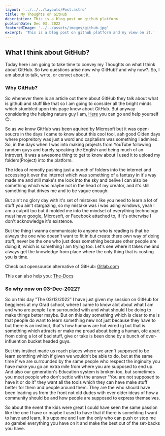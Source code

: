 ```yaml
---
layout: '../../../layouts/Post.astro'
title: My Thoughts on GitHub
description: This is a blog post on github platform
publishDate: Dec 03, 2022
featuredImage: '../../assets/images/github.jpg'
excerpt: 'This is a blog post on github platform and my view on it.'
---
```


## What I think about GitHub?

Today here i am going to take time to convey my Thoughts on what I think about GitHub. So two questions arise now why GitHub? and why now?..So, I am about to talk, write, or convet about it.

### Why GitHub?
So whenever there is an article out there about GitHub they talk about what is github and stuff like that so I am going to consider all the bright minds which stumbled upon this page know about GitHub. But anyway considering the helping nature guy I am, [Here](https://docs.github.com/en) you can go and help yourself 😉.

So as we know GitHub was been aquired by Microsoft but it was open-soucre in the days I came to know about this cool tool, aah good Olden days where propreitory was just a word and capitalism was something I admired. So, in the days when I was into making projects from YouTube following random guys and barely speaking the English and being much of an introvert, it was a awesome thing to get to know about I used it to upload my folders(Project) into the platform.

The idea of remotly pushing just a bunch of folders into the internet and accessing it over the internet which was something of a fantasy in it's way made me and still make's me look into the sky and belive I can also be something which was maybe not in the head of my creator, and it's still something that drives me and to be vague enough.


But ain't no glory day with it's set of mistakes like you need to learn a lot of stuff you ain't stargazing, so my mistake was i was using windows, yeah I am a culprit too but it molded me into the mindset of everything technology must have google, Microsoft, or Facebook attached to, if it's otherwise I don't acknowledge it's existence.

But the thing i wanna communicate to anyone who is reading is that be always the one who doesn't want to fit in but create there own way of doing stuff, never be the one who just does something because other people are doing it, which is something I am trying too. Let's see where it takes me and always get the knowledge from place where the only thing that is costing you is time.

Check out opensource alternative of GitHub: [Gitlab.com](https://gitlab.com/)

This can also help you: [The-Docs](https://docs.gitlab.com/)

### So why now on 03-Dec-2022?

So on this day "The 03/12/2022" I have just given my session on GitHub for begginers at my Grad school, where I came to know alot about what I am and who are people I am surrounded with and what should I be doing to make things better maybe. But on this day something which is clear to me is that people do want to learn something new not just because they have to but there is an instinct, that's how humans are hot wired ig but that is something which attracts or make me proud about being a human, ofc apart from doing a lot of bad stuff, give or take is been done by a bunch of over-influention bucket headed guys.

But this instinct made us reach places where we aren't supposed to be learn somthing which if given we wouldn't be able to do, but at the same time if we are surrounded by the same people who respect the inginuity you have make you go an extra mile from where you are supposed to end up. And also our generation's Education system is broken too, but sometimes you meet people who don't settle with the answer "You are not supposed to have it or do it" they want all the tools which they can have make stuff better for them and people around them. They are the who should have been leading us from the front not old dudes with ever older ideas of how a community should be and how people are supposed to express themselves.

So about the event the kids were great I could have seen the same passion like the one I have or maybe I used to have that if there is somehting I want to have and learn, It's upto me and I am the only who can push or stop me so gambel everything you have on it and make the best out of the set-backs you have.